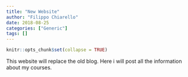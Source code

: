 ```yaml
---
title: "New Website"
author: "Filippo Chiarello"
date: 2018-08-25
categories: ["Generic"]
tags: []
---
```


```r
knitr::opts_chunk$set(collapse = TRUE)
```

This website will replace the old blog. Here i will post all the information about my courses. 